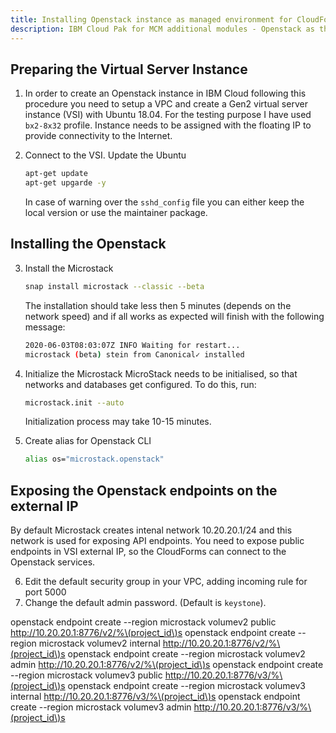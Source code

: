 ```yaml
---
title: Installing Openstack instance as managed environment for CloudForms
description: IBM Cloud Pak for MCM additional modules - Openstack as the managed VM platform
---
```


## Preparing the Virtual Server Instance

1. In order to create an Openstack instance in IBM Cloud following this procedure you need to setup a VPC and create a Gen2 virtual server instance (VSI) with Ubuntu 18.04. For the testing purpose I have used `bx2-8x32` profile. Instance needs to be assigned with the floating IP to provide connectivity to the Internet.

2. Connect to the VSI. Update the Ubuntu

   ```bash
   apt-get update
   apt-get upgarde -y
   ```

   In case of warning over the `sshd_config` file you can either keep the local version or use the maintainer package.

## Installing the Openstack

3. Install the Microstack

   ```bash
   snap install microstack --classic --beta
   ```

   The installation should take less then 5 minutes (depends on the network speed) and if all works as expected will finish with the following message:

   ```bash
   2020-06-03T08:03:07Z INFO Waiting for restart...
   microstack (beta) stein from Canonical✓ installed
   ```

4. Initialize the Microstack
   MicroStack needs to be initialised, so that networks and databases get configured. To do this, run:

   ```bash
   microstack.init --auto
   ```

   Initialization process may take 10-15 minutes.

5. Create alias for Openstack CLI

   ```bash
   alias os="microstack.openstack"
   ```

## Exposing the Openstack endpoints on the external IP

By default Microstack creates intenal network 10.20.20.1/24 and this network is used for exposing API endpoints. You need to expose public endpoints in VSI external IP, so the CloudForms can connect to the Openstack services.

6. Edit the default security group in your VPC, adding incoming rule for port 5000
7. Change the default admin password. (Default is `keystone`).



openstack endpoint create --region microstack volumev2 public http://10.20.20.1:8776/v2/%\(project_id\)s
openstack endpoint create --region microstack volumev2 internal http://10.20.20.1:8776/v2/%\(project_id\)s
openstack endpoint create --region microstack volumev2 admin http://10.20.20.1:8776/v2/%\(project_id\)s
openstack endpoint create --region microstack volumev3 public http://10.20.20.1:8776/v3/%\(project_id\)s
openstack endpoint create --region microstack volumev3 internal http://10.20.20.1:8776/v3/%\(project_id\)s
openstack endpoint create --region microstack volumev3 admin http://10.20.20.1:8776/v3/%\(project_id\)s